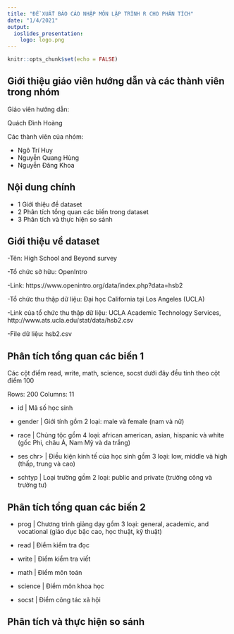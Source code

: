 ```yaml
---
title: "ĐỀ XUẤT BÁO CÁO NHẬP MÔN LẬP TRÌNH R CHO PHÂN TÍCH"
date: "1/4/2021"
output:
  ioslides_presentation:
    logo: logo.png
---
```


```r
knitr::opts_chunk$set(echo = FALSE)
```

## Giới thiệu giáo viên hướng dẫn và các thành viên trong nhóm
Giáo viên hướng dẫn:

Quách Đình Hoàng

Các thành viên của nhóm:

- Ngô Trí Huy
- Nguyễn Quang Hùng
- Nguyễn Đăng Khoa

## Nội dung chính

- 1 Giới thiệu đề dataset
- 2 Phân tích tổng quan các biến trong dataset
- 3 Phân tích và thực hiện so sánh

## Giới thiệu về dataset

-Tên: High School and Beyond survey

-Tổ chức sở hữu: OpenIntro

-Link: https://www.openintro.org/data/index.php?data=hsb2

-Tổ chức thu thập dữ liệu: Đại học California tại Los Angeles (UCLA)

-Link của tổ chức thu thập dữ liệu: UCLA Academic Technology Services, http://www.ats.ucla.edu/stat/data/hsb2.csv

-File dữ liệu: hsb2.csv

## Phân tích tổng quan các biến 1
Các cột điểm read, write, math, science, socst dưới đây đều tính theo cột điểm 100

Rows: 200
Columns: 11

- id      <int> | Mã số học sinh

- gender  <chr> | Giới tính gồm 2 loại: male và female (nam và nữ)

- race    <chr> | Chủng tộc gồm 4 loại: african american, asian, hispanic và white (gốc Phi, châu Á, Nam Mỹ và da trắng)

- ses     chr> | Điều kiện kinh tế của học sinh gồm 3 loại:  low, middle và high (thấp, trung và cao)

- schtyp  <chr> | Loại trường gồm 2 loại: public and private (trường công và trường tư)

## Phân tích tổng quan các biến 2

- prog    <chr> | Chương trình giảng dạy gồm 3 loại: general, academic, and vocational (giáo dục bậc cao, học thuật, kỹ thuật)

- read    <int> | Điểm kiểm tra đọc

- write   <int> | Điểm kiểm tra viết

- math    <int> | Điểm môn toán

- science <int> | Điểm môn khoa học

- socst   <int> | Điểm công tác xã hội



## Phân tích và thực hiện so sánh
